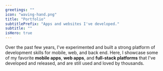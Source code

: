 ```yaml
---
greetings: ""
icon: "waving-hand.png"
title: "Portfolio"
subtitlePrefix: "Apps and websites I've developed."
subtitle: ""
isHero: true
---
```



Over the past few years, I've experimented and built a strong platform of development skills for mobile, web, and back end. Here, I showcase some of my favorite <Underlining><b>mobile apps</b></Underlining>, <Underlining><b>web apps</b></Underlining>, and <Underlining><b>full-stack platforms</b></Underlining> that I've developed and released, and are still used and loved by thousands.
